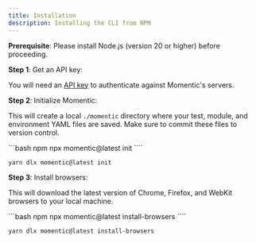 ```yaml
---
title: Installation
description: Installing the CLI from NPM
---
```



<Info>

**Prerequisite**: Please install Node.js (version 20 or higher) before proceeding.

</Info>

**Step 1**: Get an API key:

You will need an [API key](/essentials/getting-an-api-key) to authenticate against Momentic's servers.

<APIKey />

**Step 2**: Initialize Momentic:

This will create a local `./momentic` directory where your test, module, and environment YAML files are saved. Make sure to commit these files to version control.

<CodeGroup>
```bash npm
npx momentic@latest init
````

```bash yarn
yarn dlx momentic@latest init
```

</CodeGroup>

**Step 3**: Install browsers:

This will download the latest version of Chrome, Firefox, and WebKit browsers to your local machine.

<CodeGroup>
```bash npm
npx momentic@latest install-browsers
````

```bash yarn
yarn dlx momentic@latest install-browsers
```

</CodeGroup>
